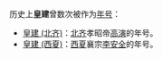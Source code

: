 历史上'''皇建'''曾数次被作为[[年号|年号]]：
*[[皇建_(北齐)|皇建 (北齐)]]：[[北齐|北齐]]孝昭帝[[齐孝昭帝|高演]]的年号。
*[[皇建_(西夏)|皇建 (西夏)]]：[[西夏|西夏]]襄宗[[夏襄宗|李安全]]的年号。
{{disambig|cat=年号消歧义}}